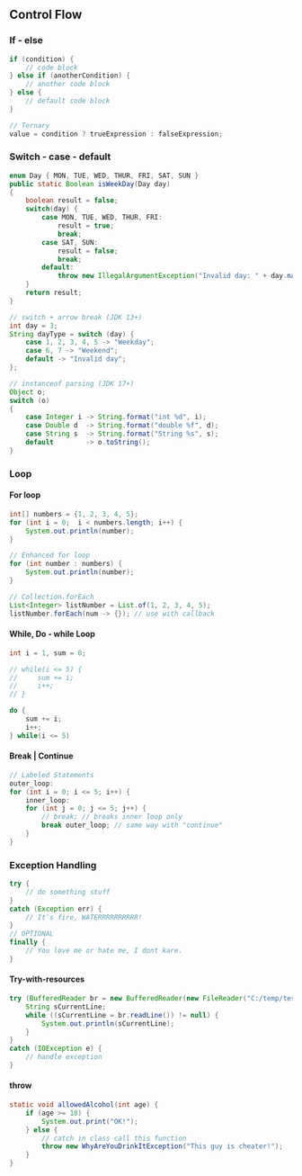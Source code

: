 ## Control Flow

### If - else

```java
if (condition) {
    // code block
} else if (anotherCondition) {
    // another code block
} else {
    // default code block
}

// Ternary
value = condition ? trueExpression : falseExpression;
```

### Switch - case - default

```java
enum Day { MON, TUE, WED, THUR, FRI, SAT, SUN }
public static Boolean isWeekDay(Day day)
{
    boolean result = false;
    switch(day) {
        case MON, TUE, WED, THUR, FRI:
            result = true;
            break;
        case SAT, SUN:
            result = false;
            break;
        default:
            throw new IllegalArgumentException("Invalid day: " + day.name())
    }
    return result;
}

// switch + arrow break (JDK 13+)
int day = 3;
String dayType = switch (day) {
    case 1, 2, 3, 4, 5 -> "Weekday";
    case 6, 7 -> "Weekend";
    default -> "Invalid day";
};

// instanceof parsing (JDK 17+)
Object o;
switch (o)
{
    case Integer i -> String.format("int %d", i);
    case Double d  -> String.format("double %f", d);
    case String s  -> String.format("String %s", s);
    default        -> o.toString();
}
```

### Loop

#### For loop

```java
int[] numbers = {1, 2, 3, 4, 5};
for (int i = 0;  i < numbers.length; i++) {
    System.out.println(number);
}

// Enhanced for loop
for (int number : numbers) {
    System.out.println(number);
}

// Collection.forEach
List<Integer> listNumber = List.of(1, 2, 3, 4, 5);
listNumber.forEach(num -> {}); // use with callback
```

#### While, Do - while Loop

```java
int i = 1, sum = 0;

// while(i <= 5) {
//     sum += i;
//     i++;
// }

do {
    sum += i;
    i++;
} while(i <= 5)
```

#### Break | Continue

```java
// Labeled Statements
outer_loop:
for (int i = 0; i <= 5; i++) {
    inner_loop:
    for (int j = 0; j <= 5; j++) {
        // break; // breaks inner loop only
        break outer_loop; // same way with "continue"
    }
}
```

### Exception Handling

```java
try {
    // do something stuff
}
catch (Exception err) {
    // It's fire, WATERRRRRRRRRR!
}
// OPTIONAL
finally {
    // You love me or hate me, I dont kare.
}
```

#### Try-with-resources

```java
try (BufferedReader br = new BufferedReader(new FileReader("C:/temp/test.txt"))) {
    String sCurrentLine;
    while ((sCurrentLine = br.readLine()) != null) {
        System.out.println(sCurrentLine);
    }
}
catch (IOException e) {
    // handle exception
}
```

#### throw

```java
static void allowedAlcohol(int age) {
    if (age >= 18) {
        System.out.print("OK!");
    } else {
        // catch in class call this function
        throw new WhyAreYouDrinkItException("This guy is cheater!");
    }
}
```